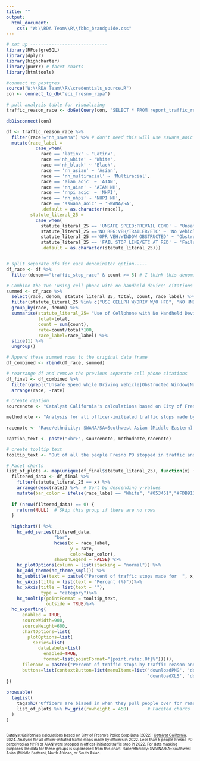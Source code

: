 ```yaml
---
title: ""
output:
  html_document:
    css: "W:\\RDA Team\\R\\fbhc_brandguide.css"
---
```

<!-- link to Adobe Fonts (Source Serif Pro, Montserrat, Open Sans) -->
<link rel="stylesheet" href="https://use.typekit.net/kjp5mnx.css">

```r

# set up -----------------------------
library(RPostgreSQL)
library(dplyr)
library(highcharter)
library(purrr) # facet charts
library(htmltools)

#connect to postgres
source("W:\\RDA Team\\R\\credentials_source.R")
con <- connect_to_db("eci_fresno_ripa")

# pull analysis table for visualizing
traffic_reason_race <- dbGetQuery(con, "SELECT * FROM report_traffic_reason_race")

dbDisconnect(con)
```

```r
df <- traffic_reason_race %>%
  filter(race!="nh_sswana") %>% # don't need this will use sswana_aoic which is the same
  mutate(race_label = 
           case_when(
             race == 'latinx' ~ "Latinx",
             race =='nh_white' ~ 'White',
             race =='nh_black' ~ 'Black',
             race == 'nh_asian' ~ 'Asian',
             race == 'nh_multiracial' ~ 'Multiracial',
             race == 'aian_aoic' ~ 'AIAN',
             race == 'nh_aian' ~ 'AIAN NH',
             race == 'nhpi_aoic' ~ 'NHPI',
             race == 'nh_nhpi' ~ 'NHPI NH',
             race == 'sswana_aoic' ~ 'SWANA/SA',
             .default = as.character(race)),
         statute_literal_25 = 
           case_when(
             statute_literal_25 == 'UNSAFE SPEED:PREVAIL COND' ~ "Unsafe Speed while Driving Vehicle",
             statute_literal_25 =='NO REG:VEH/TRAILER/ETC' ~ 'No Vehicle Registration',
             statute_literal_25 =='OPR VEH:WINDOW OBSTRUCTED' ~ 'Obstructed Window',
             statute_literal_25 == 'FAIL STOP LINE/ETC AT RED' ~ 'Failure to Stop at Red Light',
             .default = as.character(statute_literal_25)))


# split separate dfs for each denominator option-----
df_race <- df %>%
  filter(denom=="traffic_stop_race" & count >= 5) # I think this denominator is the best one for visualizing

# Combine the two 'using cell phone with no handheld device' citations into one -----
summed <- df_race %>%
  select(race, denom, statute_literal_25, total, count, race_label) %>%
  filter(statute_literal_25 %in% c("USE CELLPH W/DRIV W/O HFD", "NO HND HLD DEVICE W/DRIVE")) %>%
  group_by(race, denom) %>%
  summarise(statute_literal_25= "Use of Cellphone with No Handheld Device",
            total=total,
            count = sum(count),
            rate=count/total*100,
            race_label=race_label) %>%
  slice(1) %>%
  ungroup()

# Append these summed rows to the original data frame
df_combined <- rbind(df_race, summed)

# rearrange df and remove the previous separate cell phone citations
df_final <- df_combined %>%
  filter(grepl("Unsafe Speed while Driving Vehicle|Obstructed Window|No Vehicle Registration", statute_literal_25)) %>%
  arrange(race, -rate)

```

```r
# create caption 
sourcenote <- "Catalyst California's calculations based on City of Fresno's Police Stop Data (2022); <u>[Catalyst California](https://www.catalystcalifornia.org)</u>, 2024."

methodnote <- "Analysis for all officer-initiated traffic stops made by officers in 2022. Less than 10 people Fresno PD perceived as NHPI or AIAN were stopped in officer-initiated traffic stop in 2022. For data masking purposes the data for these groups is suppressed from this chart."

racenote <- "Race/ethnicity: SWANA/SA=Southwest Asian (Middle Eastern), North African, or South Asian."

caption_text <- paste("<br>", sourcenote, methodnote,racenote)

# create tooltip text
tooltip_text <- "Out of all the people Fresno PD stopped in traffic and perceived as <b>{point.race_label}</b>, <b>{point.rate:.1f}%</b> of those people were stopped for the reason of <b>{point.statute_literal_25}</b>, or a total of <b>{point.count:.1f}</b> people."

```

```r
# Facet charts
list_of_plots <- map(unique(df_final$statute_literal_25), function(x) {
  filtered_data <- df_final %>%
    filter(statute_literal_25 == x) %>%
    arrange(desc(rate)) %>%  # Sort by descending y-values
    mutate(bar_color = ifelse(race_label == "White", "#053451","#FDB913"))  # Custom color for "White"
  
  if (nrow(filtered_data) == 0) {
    return(NULL)  # Skip this group if there are no rows
  }
  
  highchart() %>%
    hc_add_series(filtered_data, 
                  "bar", 
                  hcaes(x = race_label, 
                        y = rate, 
                        color=bar_color),
                  showInLegend = FALSE) %>%
    hc_plotOptions(column = list(stacking = "normal")) %>%
    hc_add_theme(hc_theme_smpl()) %>%
    hc_subtitle(text = paste0("Percent of traffic stops made for  ", x," reason out of all traffic stops by race")) %>% 
    hc_yAxis(title = list(text = "Percent (%)"))%>%
    hc_xAxis(title = list(text = ""),
             type = "category")%>%
    hc_tooltip(pointFormat = tooltip_text,
               outside = TRUE)%>%
  hc_exporting(
      enabled = TRUE,
      sourceWidth=900,
      sourceHeight=600,
      chartOptions=list(
        plotOptions=list(
          series=list(
            dataLabels=list(
              enabled=TRUE,
              format=list(pointFormat="{point.rate:.0f}%"))))),
      filename = paste0("Percent of traffic stops by traffic reason and race","_Catalyst California, catalystcalifornia.org, ", format(Sys.Date(), "%Y"), "."),
      buttons=list(contextButton=list(menuItems=list('downloadPNG', 'downloadSVG',
                                                     'downloadXLS', 'downloadCSV'))))
})
  
browsable(
  tagList(
    tags$h3("Officers are biased in when they pull people over for reasons not related to public safety"), # Main title
    list_of_plots %>% hw_grid(rowheight = 450)       # Faceted charts
  )
)

```
<div align="left" style="line-height: 12px;"><span style="font-size: 10px;"><br> Catalyst California's calculations based on City of Fresno's Police Stop Data (2022); <u>[Catalyst California](https://www.catalystcalifornia.org)</u>, 2024. Analysis for all officer-initiated traffic stops made by officers in 2022. Less than 5 people Fresno PD perceived as NHPI or AIAN were stopped in officer-initiated traffic stop in 2022. For data masking purposes the data for these groups is suppressed from this chart. Race/ethnicity: SWANA/SA=Southwest Asian (Middle Eastern), North African, or South Asian. </span> </div>


<script>
  widg = document.getElementsByClassName('html-widget'); //find widgets
  for (let i = 0; i < widg.length; i++) { //loop through
    document.getElementsByClassName('highchart')[i].style.width = '100%'; //adjust width
    document.getElementsByClassName('highchart')[i].style.height = '100%'; //adjust height
  }
</script>